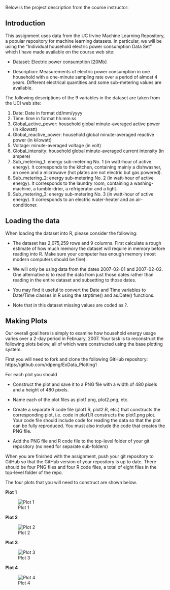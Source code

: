 Below is the project description from the course instructor:

Introduction
------------

This assignment uses data from the UC Irvine Machine Learning Repository, a popular repository for machine learning datasets. In particular, we will be using the “Individual household electric power consumption Data Set” which I have made available on the course web site:

* Dataset: Electric power consumption [20Mb]

* Description: Measurements of electric power consumption in one household with a one-minute sampling rate over a period of almost 4 years. Different electrical quantities and some sub-metering values are available.

The following descriptions of the 9 variables in the dataset are taken from the UCI web site:

1. Date: Date in format dd/mm/yyyy
2. Time: time in format hh:mm:ss
3. Global_active_power: household global minute-averaged active power (in kilowatt)
4. Global_reactive_power: household global minute-averaged reactive power (in kilowatt)
5. Voltage: minute-averaged voltage (in volt)
6. Global_intensity: household global minute-averaged current intensity (in ampere)
7. Sub_metering_1: energy sub-metering No. 1 (in watt-hour of active energy). It corresponds to the kitchen, containing mainly a dishwasher, an oven and a microwave (hot plates are not electric but gas powered).
8. Sub_metering_2: energy sub-metering No. 2 (in watt-hour of active energy). It corresponds to the laundry room, containing a washing-machine, a tumble-drier, a refrigerator and a light.
9. Sub_metering_3: energy sub-metering No. 3 (in watt-hour of active energy). It corresponds to an electric water-heater and an air-conditioner.

Loading the data
----------------

When loading the dataset into R, please consider the following:

* The dataset has 2,075,259 rows and 9 columns. First calculate a rough estimate of how much memory the dataset will require in memory before reading into R. Make sure your computer has enough memory (most modern computers should be fine).

* We will only be using data from the dates 2007-02-01 and 2007-02-02. One alternative is to read the data from just those dates rather than reading in the entire dataset and subsetting to those dates.

* You may find it useful to convert the Date and Time variables to Date/Time classes in R using the strptime() and as.Date() functions.

* Note that in this dataset missing values are coded as ?.

Making Plots
------------

Our overall goal here is simply to examine how household energy usage varies over a 2-day period in February, 2007. Your task is to reconstruct the following plots below, all of which were constructed using the base plotting system.

First you will need to fork and clone the following GitHub repository: https://github.com/rdpeng/ExData_Plotting1

For each plot you should

* Construct the plot and save it to a PNG file with a width of 480 pixels and a height of 480 pixels.

* Name each of the plot files as plot1.png, plot2.png, etc.

* Create a separate R code file (plot1.R, plot2.R, etc.) that constructs the corresponding plot, i.e. code in plot1.R constructs the plot1.png plot. Your code file should include code for reading the data so that the plot can be fully reproduced. You must also include the code that creates the PNG file.

* Add the PNG file and R code file to the top-level folder of your git repository (no need for separate sub-folders)

When you are finished with the assignment, push your git repository to GitHub so that the GitHub version of your repository is up to date. There should be four PNG files and four R code files, a total of eight files in the top-level folder of the repo.

The four plots that you will need to construct are shown below.

**Plot 1**

![Plot 1](./target_images/ExDataCP1Plot1.png)

**Plot 2**

![Plot 2](./target_images/ExDataCP1Plot2.png)

**Plot 3**

![Plot 3](./target_images/ExDataCP1Plot3.png)

**Plot 4**

![Plot 4](./target_images/ExDataCP1Plot4.png)
